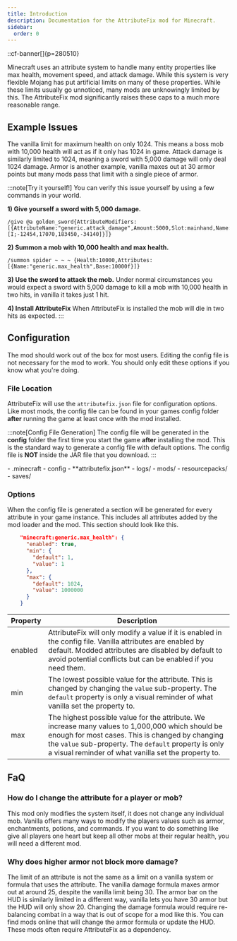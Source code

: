 ```yaml
---
title: Introduction
description: Documentation for the AttributeFix mod for Minecraft.
sidebar:
  order: 0
---
```


::cf-banner[]{p=280510}

Minecraft uses an attribute system to handle many entity properties like max health, movement speed, and attack damage.
While this system is very flexible Mojang has put artificial limits on many of these properties. While these limits
usually go unnoticed, many mods are unknowingly limited by this. The AttributeFix mod significantly raises these caps to
a much more reasonable range.

## Example Issues
The vanilla limit for maximum health on only 1024. This means a boss mob with 10,000 health will act as if it only has
1024 in game. Attack damage is similarly limited to 1024, meaning a sword with 5,000 damage will only deal 1024 damage.
Armor is another example, vanilla maxes out at 30 armor points but many mods pass that limit with a single piece of
armor.

:::note[Try it yourself!]
You can verify this issue yourself by using a few commands in your world.

**1) Give yourself a sword with 5,000 damage.**
```console
/give @a golden_sword{AttributeModifiers:[{AttributeName:"generic.attack_damage",Amount:5000,Slot:mainhand,Name:"generic.attack_damage",UUID:[I;-12454,17070,183450,-34140]}]}
```

**2) Summon a mob with 10,000 health and max health.**
```console
/summon spider ~ ~ ~ {Health:10000,Attributes:[{Name:"generic.max_health",Base:10000f}]}
```

**3) Use the sword to attack the mob.**
Under normal circumstances you would expect a sword with 5,000 damage to kill a
mob with 10,000 health in two hits, in vanilla it takes just 1 hit.

**4) Install AttributeFix**
When AttributeFix is installed the mob will die in two hits as expected.
:::

## Configuration
The mod should work out of the box for most users. Editing the config file is not necessary for the mod to work. You
should only edit these options if you know what you're doing.

### File Location
AttributeFix will use the `attributefix.json` file for configuration options. Like most mods, the config file can be
found in your games config folder **after** running the game at least once with the mod installed.

:::note[Config File Generation]
The config file will be generated in the **config** folder the first time you start the game **after** installing the
mod. This is the standard way to generate a config file with default options. The config file is **NOT** inside the JAR
file that you download.
:::

<FileTree>
    - .minecraft
      - config
        - **attributefix.json**
      - logs/
      - mods/
      - resourcepacks/
      - saves/
</FileTree>

### Options
When the config file is generated a section will be generated for every attribute in your game instance. This includes
all attributes added by the mod loader and the mod. This section should look like this.

```json
    "minecraft:generic.max_health": {
      "enabled": true,
      "min": {
        "default": 1,
        "value": 1
      },
      "max": {
        "default": 1024,
        "value": 1000000
      }
    }
```

| Property | Description                                                                                                                                                                                                                                                           |
|----------|-----------------------------------------------------------------------------------------------------------------------------------------------------------------------------------------------------------------------------------------------------------------------|
| enabled  | AttributeFix will only modify a value if it is enabled in the config file. Vanilla attributes are enabled by default. Modded attributes are disabled by default to avoid potential conflicts but can be enabled if you need them.                                     |
| min      | The lowest possible value for the attribute. This is changed by changing the `value` sub-property. The `default` property is only a visual reminder of what vanilla set the property to.                                                                              |
| max      | The highest possible value for the attribute. We increase many values to 1,000,000 which should be enough for most cases. This is changed by changing the `value` sub-property. The `default` property is only a visual reminder of what vanilla set the property to. |

## FaQ

### How do I change the attribute for a player or mob?
This mod only modifies the system itself, it does not change any individual mob. Vanilla offers many ways to modify the
players values such as armor, enchantments, potions, and commands. If you want to do something like give all players one
heart but keep all other mobs at their regular health, you will need a different mod.

### Why does higher armor not block more damage?
The limit of an attribute is not the same as a limit on a vanilla system or formula that uses the attribute. The vanilla
damage formula maxes armor out at around 25, despite the vanilla limit being 30. The armor bar on the HUD is similarly
limited in a different way, vanilla lets you have 30 armor but the HUD will only show 20. Changing the damage formula
would require re-balancing combat in a way that is out of scope for a mod like this. You can find mods online that will
change the armor formula or update the HUD. These mods often require AttributeFix as a dependency.
